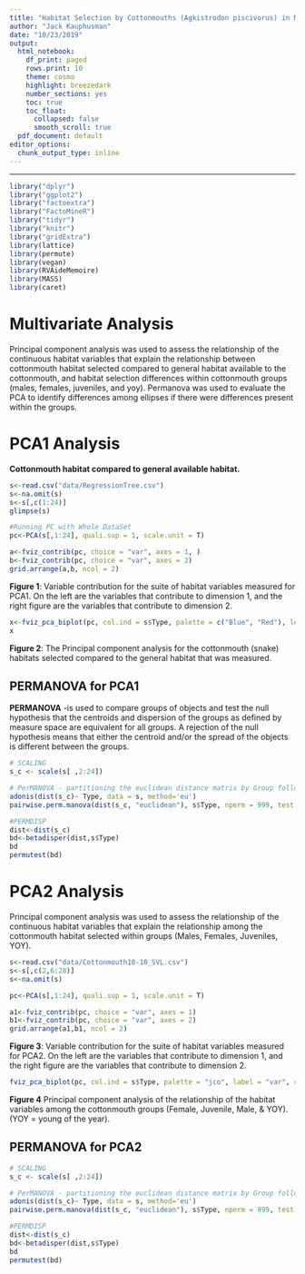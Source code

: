 ```yaml
---
title: "Habitat Selection by Cottonmouths (Agkistrodon piscivorus) in Middle Tennessee.- Preliminary Anlysis"
author: "Jack Kauphusman"
date: "10/23/2019"
output: 
  html_notebook:
    df_print: paged
    rows.print: 10
    theme: cosmo
    highlight: breezedark
    number_sections: yes
    toc: true
    toc_float:
      collapsed: false
      smooth_scroll: true
  pdf_document: default
editor_options: 
  chunk_output_type: inline
---
```

<style type="text/css">

h1.title {
  font-size: 40px;
  font-family: "Times New Roman", Times, serif;
  color: DarkBlue;
  text-align: center;
}
h4.author { /* Header 4 - and the author and data headers use this too  */
  font-size: 20px;
  font-family: "Times New Roman", Times, serif;
  color: DarkBlue;
  text-align: center;
}
</style>
---


```r
library("dplyr")
library("ggplot2")
library("factoextra")
library("FactoMineR")
library("tidyr")
library("knitr")
library("gridExtra")
library(lattice)
library(permute)
library(vegan)
library(RVAideMemoire)
library(MASS)
library(caret)
```

# Multivariate Analysis

Principal component analysis was used to assess the relationship of the continuous habitat variables that explain the relationship between cottonmouth habitat selected compared to general habitat available to the cottonmouth, and habitat selection differences within cottonmouth groups (males, females, juveniles, and  yoy). Permanova was used to evaluate the PCA to identify differences among ellipses if there were differences present within the groups.

# PCA1 Analysis

**Cottonmouth habitat compared to general available habitat.**

```r
s<-read.csv("data/RegressionTree.csv")
s<-na.omit(s)
s<-s[,c(1:24)]
glimpse(s)

#Running PC with Whole DataSet
pc<-PCA(s[,1:24], quali.sup = 1, scale.unit = T)
```
 
```r
a<-fviz_contrib(pc, choice = "var", axes = 1, )
b<-fviz_contrib(pc, choice = "var", axes = 2)
grid.arrange(a,b, ncol = 2)
```
**Figure 1**: Variable contribution for the suite of habitat variables measured for PCA1. On the left are the variables that contribute to dimension 1, and the right figure are the variables that contribute to dimension 2.

```r
x<-fviz_pca_biplot(pc, col.ind = s$Type, palette = c("Blue", "Red"), legend.title = "Type",label = "var",col.var = "black",select.var = list(cos2=0.5), addEllipses = T,repel = T,ggtheme = theme_bw())
x
```
**Figure 2**: The Principal component analysis for the cottonmouth (snake) habitats selected compared to the general habitat that was measured.

## PERMANOVA for PCA1

**PERMANOVA** -is used to compare groups of objects and test the null hypothesis that the centroids and dispersion of the groups as defined by measure space are equivalent for all groups. A rejection of the null hypothesis means that either the centroid and/or the spread of the objects is different between the groups.

```r
# SCALING
s_c <- scale(s[ ,2:24])

# PerMANOVA - partitioning the euclidean distance matrix by Group followed by a pairwise comparison of the Random and Snake
adonis(dist(s_c)~ Type, data = s, method='eu')
pairwise.perm.manova(dist(s_c, "euclidean"), s$Type, nperm = 999, test = "Hotelling-Lawley")

#PERMDISP
dist<-dist(s_c)
bd<-betadisper(dist,s$Type)
bd 
permutest(bd) 
```

# PCA2 Analysis

Principal component analysis was used to assess the relationship of the continuous habitat variables that explain the relationship among the cottonmouth habitat selected within groups (Males, Females, Juveniles, YOY).

```r
s<-read.csv("data/Cottonmouth10-10_SVL.csv")
s<-s[,c(2,6:28)]
s<-na.omit(s)

pc<-PCA(s[,1:24], quali.sup = 1, scale.unit = T)
```

```r
a1<-fviz_contrib(pc, choice = "var", axes = 1)
b1<-fviz_contrib(pc, choice = "var", axes = 2)
grid.arrange(a1,b1, ncol = 2)
```
**Figure 3**: Variable contribution for the suite of habitat variables measured for PCA2. On the left are the variables that contribute to dimension 1, and the right figure are the variables that contribute to dimension 2.

```r
fviz_pca_biplot(pc, col.ind = s$Type, palette = "jco", label = "var", col.var = "black",select.var = list(cos2=0.5),legend.title = "Group", addEllipses = T,repel = T,ggtheme = theme_bw())
```
**Figure 4** Principal component analysis of the relationship of the habitat variables among the cottonmouth groups (Female, Juvenile, Male, & YOY). (YOY = young of the year). 

## PERMANOVA for PCA2

```r
# SCALING
s_c <- scale(s[ ,2:24])

# PerMANOVA - partitioning the euclidean distance matrix by Group followed by a pairwise comparison of the Random and Snake
adonis(dist(s_c)~ Type, data = s, method='eu')
pairwise.perm.manova(dist(s_c, "euclidean"), s$Type, nperm = 999, test = "Hotelling-Lawley")

#PERMDISP
dist<-dist(s_c)
bd<-betadisper(dist,s$Type)
bd
permutest(bd) 
```